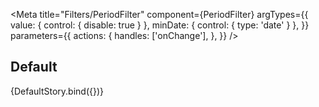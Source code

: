 
<Meta
  title="Filters/PeriodFilter"
  component={PeriodFilter}
  argTypes={{
    value: { control: { disable: true } },
    minDate: { control: { type: 'date' } },
  }}
  parameters={{
    actions: {
      handles: ['onChange'],
    },
  }}
/>

## Default


<Story name="Default">{DefaultStory.bind({})}</Story>

<ArgsTable story="Default" />
